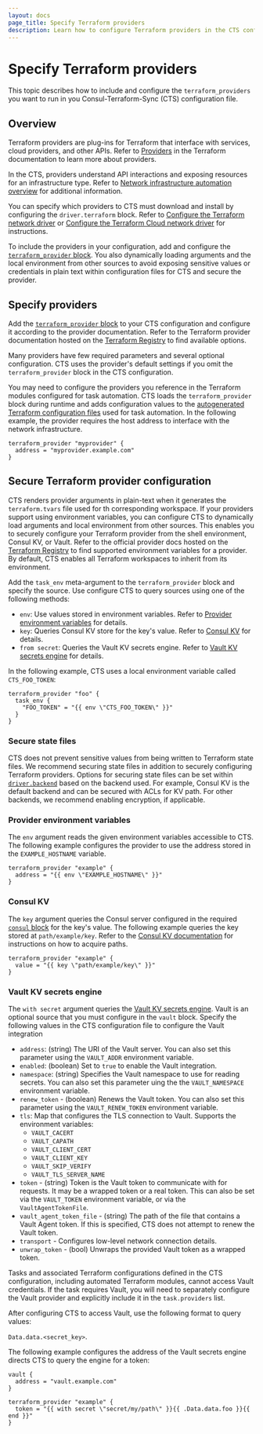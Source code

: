 ```yaml
---
layout: docs
page_title: Specify Terraform providers
description: Learn how to configure Terraform providers in the CTS configuration file. 
---
```


# Specify Terraform providers

This topic describes how to include and configure the `terraform_providers` you want to run in you Consul-Terraform-Sync (CTS) configuration file. 

## Overview

Terraform providers are plug-ins for Terraform that interface with services, cloud providers, and other APIs. Refer to [Providers](/terraform/language/providers) in the Terraform documentation to learn more about providers.

In the CTS, providers understand API interactions and exposing resources for an infrastructure type. Refer to [Network infrastructure automation overview](/consul/docs/cts) for additional information.

You can specify which providers to CTS must download and install by configuring the `driver.terraform` block. Refer to [Configure the Terraform network driver]() or [Configure the Terraform Cloud network driver]() for instructions. 

To include the providers in your configuration, add and configure the [`terraform_provider` block](/consul/docs/reference/cts#terraform-provider). You also dynamically loading arguments and the local environment from other sources to avoid exposing sensitive values or credentials in plain text within configuration files for CTS and secure the provider. 

## Specify providers

Add the [`terraform_provider` block](/consul/docs/reference/cts#terraform-provider) to your CTS configuration and configure it according to the provider documentation. Refer to the Terraform provider documentation hosted on the [Terraform Registry](https://registry.terraform.io/browse/providers) to find available options.

Many providers have few required parameters and several optional configuration. CTS uses the provider's default settings if you omit the `terraform_provider` block in the CTS configuration.

You may need to configure the providers you reference in the Terraform modules configured for task automation. CTS loads the `terraform_provider` block during runtime and adds configuration values to the [autogenerated Terraform configuration files](/consul/docs/cts/network-drivers#provider) used for task automation. In the following example, the provider requires the host address to interface with the network infrastructure. 

```hcl
terraform_provider "myprovider" {
  address = "myprovider.example.com"
}
```

## Secure Terraform provider configuration

CTS renders provider arguments in plain-text when it generates the `terraform.tvars` file used for th corresponding workspace. If your providers support using environment variables, you can configure CTS to dynamically load arguments and local environment from other sources. This enables you to securely configure your Terraform provider from the shell environment, Consul KV, or Vault. Refer to the official provider docs hosted on the [Terraform Registry](https://registry.terraform.io/browse/providers) to find supported environment variables for a provider. By default, CTS enables all Terraform workspaces to inherit from its environment.

Add the `task_env` meta-argument to the `terraform_provider` block and specify the source. Use configure CTS to query sources using one of the following methods:

- `env`: Use values stored in environment variables. Refer to [Provider environment variables](#provider-environment-variables) for details.
- `key`: Queries Consul KV store for the key's value. Refer to [Consul KV](#consul-kv) for details.
- `from secret`: Queries the Vault KV secrets engine. Refer to [Vault KV secrets engine](#vault-kv-secrets-engine) for details. 

In the following example, CTS uses a local environment variable called `CTS_FOO_TOKEN`:

```hcl
terraform_provider "foo" {
  task_env {
    "FOO_TOKEN" = "{{ env \"CTS_FOO_TOKEN\" }}"
  }
}
```



### Secure state files

CTS does not prevent sensitive values from being written to Terraform state files. We recommend securing state files in addition to securely configuring Terraform providers. Options for securing state files can be set within [`driver.backend`](#backend) based on the backend used. For example, Consul KV is the default backend and can be secured with ACLs for KV path. For other backends, we recommend enabling encryption, if applicable.


### Provider environment variables

The `env` argument reads the given environment variables accessible to CTS. The following example configures the provider to use the address stored in the `EXAMPLE_HOSTNAME` variable.

```hcl
terraform_provider "example" {
  address = "{{ env \"EXAMPLE_HOSTNAME\" }}"
}
```

### Consul KV

The `key` argument queries the Consul server configured in the required [`consul` block](/consul/docs/reference/cts#consul) for the key's value. The following example queries the key stored at `path/example/key`. Refer to the [Consul KV documentation](/consul/docs/dynamic-app/kv) for instructions on how to acquire paths.

```hcl
terraform_provider "example" {
  value = "{{ key \"path/example/key\" }}"
}
```

### Vault KV secrets engine

The `with secret` argument queries the [Vault KV secrets engine](/vault/api-docs/secret/kv). Vault is an optional source that you must configure in the `vault` block. Specify the following values in the CTS configuration file to configure the Vault integration

- `address`: (string) The URI of the Vault server. You can also set this parameter using the `VAULT_ADDR` environment variable.
- `enabled`: (boolean) Set to `true` to enable the Vault integration.
- `namespace`: (string) Specifies the  Vault namespace to use for reading secrets. You can also set this parameter uing the the `VAULT_NAMESPACE` environment variable.
- `renew_token` - (boolean) Renews the Vault token. You can also set this parameter using the `VAULT_RENEW_TOKEN` environment variable.
- `tls`: Map that configures the TLS  connection to Vault. Supports the environment variables:
  - `VAULT_CACERT`
  - `VAULT_CAPATH`
  - `VAULT_CLIENT_CERT`
  - `VAULT_CLIENT_KEY`
  - `VAULT_SKIP_VERIFY`
  - `VAULT_TLS_SERVER_NAME`
- `token` - (string) Token is the Vault token to communicate with for requests. It may be a wrapped token or a real token. This can also be set via the `VAULT_TOKEN` environment variable, or via the `VaultAgentTokenFile`.
- `vault_agent_token_file` - (string) The path of the file that contains a Vault Agent token. If this is specified, CTS does  not attempt to renew the Vault token.
- `transport` - Configures low-level network connection details.
- `unwrap_token` - (bool) Unwraps the provided Vault token as a wrapped token.

Tasks and associated Terraform configurations defined in the CTS configuration, including automated Terraform modules, cannot access Vault credentials. If the task requires Vault, you will need to separately configure the Vault provider and explicitly include it in the `task.providers` list.

After configuring CTS to access Vault, use the following format to query values: 

`Data.data.<secret_key>`.

The following example configures the address of the Vault secrets engine directs CTS to query the engine for a token:

```hcl
vault {
  address = "vault.example.com"
}

terraform_provider "example" {
  token = "{{ with secret \"secret/my/path\" }}{{ .Data.data.foo }}{{ end }}"
}
```
